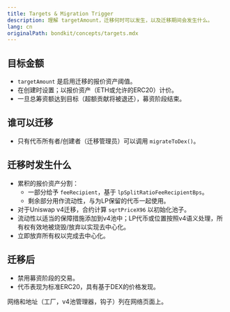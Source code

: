 ```yaml
---
title: Targets & Migration Trigger
description: 理解 targetAmount，迁移何时可以发生，以及迁移期间会发生什么。
lang: cn
originalPath: bondkit/concepts/targets.mdx
---
```

## 目标金额

- `targetAmount` 是启用迁移的报价资产阈值。
- 在创建时设置；以报价资产（ETH或允许的ERC20）计价。
- 一旦总筹资额达到目标（超额贡献将被退还），募资阶段结束。

## 谁可以迁移

- 只有代币所有者/创建者（迁移管理员）可以调用 `migrateToDex()`。

## 迁移时发生什么

- 累积的报价资产分割：
  - 一部分给予 `feeRecipient`，基于 `lpSplitRatioFeeRecipientBps`。
  - 剩余部分用作流动性，与为LP保留的代币一起使用。
- 对于Uniswap v4迁移，合约计算 `sqrtPriceX96` 以初始化池子。
- 流动性以适当的保障措施添加到v4池中；LP代币或位置按照v4语义处理，所有权有效地被烧毁/放弃以实现去中心化。
- 立即放弃所有权以完成去中心化。

## 迁移后

- 禁用募资阶段的交易。
- 代币表现为标准ERC20，具有基于DEX的价格发现。

<Note>
网络和地址（工厂，v4池管理器，钩子）列在网络页面上。
</Note>

